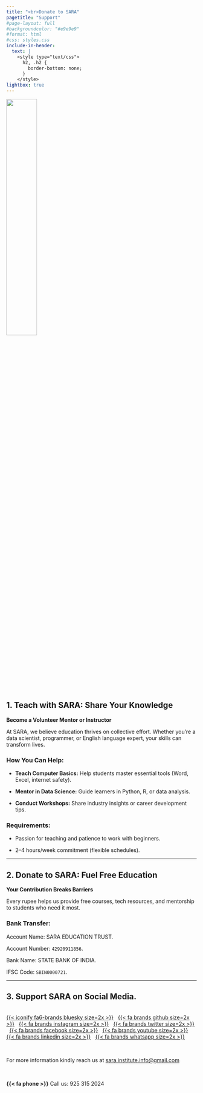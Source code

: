 ```yaml
---
title: "<br>Donate to SARA"
pagetitle: "Support"
#page-layout: full
#backgroundcolor: "#e9e9e9"
#format: html
#css: styles.css
include-in-header: 
  text: |
    <style type="text/css">
      h2, .h2 {
        border-bottom: none;
      }
    </style>
lightbox: true
---
```


::: {.col}
::: {.card}

::: {.centering}
![](images/qr-sara.png){width=40%}
:::

## 1. Teach with SARA: Share Your Knowledge

**Become a Volunteer Mentor or Instructor**

At SARA, we believe education thrives on collective effort. Whether you’re a data scientist, programmer, or English language expert, your skills can transform lives.

### How You Can Help:

- **Teach Computer Basics:** Help students master essential tools (Word, Excel, internet safety).

- **Mentor in Data Science:** Guide learners in Python, R, or data analysis.

- **Conduct Workshops:** Share industry insights or career development tips.

### Requirements:

- Passion for teaching and patience to work with beginners.

- 2–4 hours/week commitment (flexible schedules).

---

## 2. Donate to SARA: Fuel Free Education

**Your Contribution Breaks Barriers**

Every rupee helps us provide free courses, tech resources, and mentorship to students who need it most.

### Bank Transfer:

Account Name: SARA EDUCATION TRUST.

Account Number: `42920911856`.      

Bank Name: STATE BANK OF INDIA.        

IFSC Code: `SBIN0000721`.

---

## 3. Support SARA on Social Media.

<br>[{{< iconify fa6-brands bluesky size=2x >}}](https://bsky.app/profile/sarainstitute.bsky.social) &nbsp; [{{< fa brands github size=2x >}}](https://github.com/sara-edu) &nbsp; [{{< fa brands instagram size=2x >}}](https://www.instagram.com/sara_data_sci/) &nbsp; [{{< fa brands twitter size=2x >}}](https://twitter.com/sara_institute) &nbsp; [{{< fa brands facebook size=2x >}}](https://www.facebook.com/profile.php?id=61564043738390) &nbsp; [{{< fa brands youtube size=2x >}}](https://www.youtube.com/@SARADataScience) &nbsp; [{{< fa brands linkedin size=2x >}}](https://www.linkedin.com/company/sara-institute/) &nbsp; [{{< fa brands whatsapp size=2x >}}](https://whatsapp.com/channel/0029Va4r7rGLCoWycMwThl2J)

<br>

For more information kindly reach us at <sara.institute.info@gmail.com>

<br>

**{{< fa phone >}}**
Call us: 925 315 2024 

<br>

:::
:::

<br>
